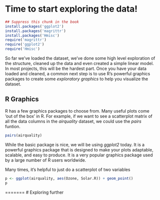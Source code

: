 # Time to start exploring the data!

```r
## Suppress this chunk in the book
install.packages('ggplot2')
install.packages('magrittr')
install.packages('Hmisc')
require('magrittr')
require('ggplot2')
require('Hmisc')
```
So far we've loaded the dataset, we've done some high level exploration of the structure, cleaned up the data and even created a simple linear model. In most projects, this will be the hardest part. Once you have your data loaded and cleaned, a common next step is to use R's powerful graphics packages to create some _exploratory graphics_ to help you visualize the dataset.

## R Graphics
R has a few graphics packages to choose from. Many useful plots come 'out of the box' in R.  For example, if we want to see a scatterplot matrix of all the data columns in the _airquality_ dataset, we could use the _pairs_ funtion.

```r
pairs(airquality)
```


While the basic package is nice, we will be using _ggplot2_ today. It is a powerful graphics package that is designed to make your plots adaptable, scalable, and easy to produce.  It is a very popular graphics package used by a large number of R users worldwide.

Many times, it's helpful to just do a scatterplot of two variables

```r
p <- ggplot(airquality, aes(Ozone, Solar.R)) + geom_point()
p
```
=======
# Exploring further

